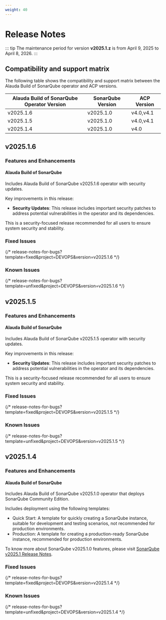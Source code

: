 ```yaml
---
weight: 40
---
```


# Release Notes

::: tip
The maintenance period for version **v2025.1.z** is from April 9, 2025 to April 8, 2026.
:::

## Compatibility and support matrix

The following table shows the compatibility and support matrix between the Alauda Build of SonarQube operator and ACP versions.

| Alauda Build of SonarQube Operator Version | SonarQube Version |  ACP Version |
| --------------------------------- | --------------- | --------------- |
| v2025.1.6                        | v2025.1.0         | v4.0,v4.1 |
| v2025.1.5                        | v2025.1.0         | v4.0,v4.1 |
| v2025.1.4                        | v2025.1.0         | v4.0 |

## v2025.1.6

### Features and Enhancements

#### Alauda Build of SonarQube

Includes Alauda Build of SonarQube v2025.1.6 operator with security updates.

Key improvements in this release:

- **Security Updates**: This release includes important security patches to address potential vulnerabilities in the operator and its dependencies.

This is a security-focused release recommended for all users to ensure system security and stability.

### Fixed Issues


{/* release-notes-for-bugs?template=fixed&project=DEVOPS&version=v2025.1.6 */}


### Known Issues

{/* release-notes-for-bugs?template=unfixed&project=DEVOPS&version=v2025.1.6 */}

## v2025.1.5

### Features and Enhancements

#### Alauda Build of SonarQube

Includes Alauda Build of SonarQube v2025.1.5 operator with security updates.

Key improvements in this release:

- **Security Updates**: This release includes important security patches to address potential vulnerabilities in the operator and its dependencies.

This is a security-focused release recommended for all users to ensure system security and stability.

### Fixed Issues


{/* release-notes-for-bugs?template=fixed&project=DEVOPS&version=v2025.1.5 */}


### Known Issues

{/* release-notes-for-bugs?template=unfixed&project=DEVOPS&version=v2025.1.5 */}

## v2025.1.4

### Features and Enhancements

#### Alauda Build of SonarQube

Includes Alauda Build of SonarQube v2025.1.0 operator that deploys SonarQube Community Edition.

Includes deployment using the following templates:

- Quick Start: A template for quickly creating a SonarQube instance, suitable for development and testing scenarios, not recommended for production environments.
- Production: A template for creating a production-ready SonarQube instance, recommended for production environments.


To know more about SonarQube v2025.1.0 features, please visit [SonarQube v2025.1 Release Notes](https://docs.sonarsource.com/sonarqube-server/2025.1/server-upgrade-and-maintenance/release-notes-and-notices/release-notes/#sonarqube-2025.1-release-notes).

### Fixed Issues


{/* release-notes-for-bugs?template=fixed&project=DEVOPS&version=v2025.1.4 */}


### Known Issues

{/* release-notes-for-bugs?template=unfixed&project=DEVOPS&version=v2025.1.4 */}
